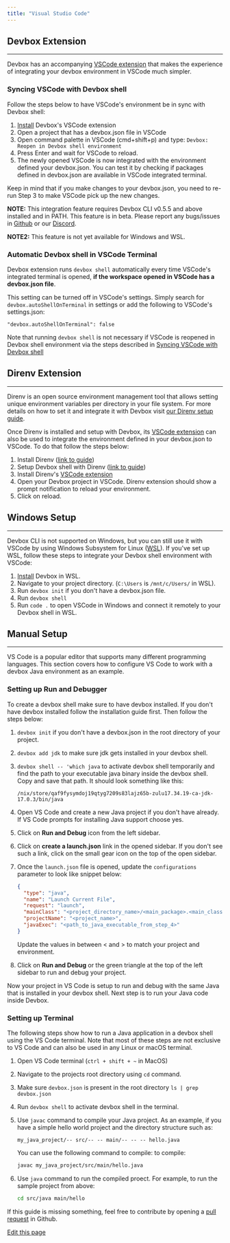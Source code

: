 ```yaml
---
title: "Visual Studio Code"
---
```


## Devbox Extension[​](#devbox-extension "Direct link to Devbox Extension")

---

Devbox has an accompanying [VSCode extension](vscode:extension/jetify-com.devbox) that makes the
experience of integrating your devbox environment in VSCode much simpler.

### Syncing VSCode with Devbox shell[​](#syncing-vscode-with-devbox-shell "Direct link to Syncing VSCode with Devbox shell")

Follow the steps below to have VSCode's environment be in sync with Devbox shell:

1. [Install](vscode:extension/jetify-com.devbox) Devbox's VSCode extension
2. Open a project that has a devbox.json file in VSCode
3. Open command palette in VSCode (cmd+shift+p) and type:
   `Devbox: Reopen in Devbox shell environment`
4. Press Enter and wait for VSCode to reload.
5. The newly opened VSCode is now integrated with the environment defined your devbox.json. You can
   test it by checking if packages defined in devbox.json are available in VSCode integrated
   terminal.

Keep in mind that if you make changes to your devbox.json, you need to re-run Step 3 to make VSCode
pick up the new changes.

**NOTE:** This integration feature requires Devbox CLI v0.5.5 and above installed and in PATH. This
feature is in beta. Please report any bugs/issues in [Github](https://github.com/jetify-com/devbox)
or our [Discord](https://discord.gg/jetify).

**NOTE2:** This feature is not yet available for Windows and WSL.

### Automatic Devbox shell in VSCode Terminal[​](#automatic-devbox-shell-in-vscode-terminal "Direct link to Automatic Devbox shell in VSCode Terminal")

Devbox extension runs `devbox shell` automatically every time VSCode's integrated terminal is
opened, **if the workspace opened in VSCode has a devbox.json file**.

This setting can be turned off in VSCode's settings. Simply search for `devbox.autoShellOnTerminal`
in settings or add the following to VSCode's settings.json:

```
"devbox.autoShellOnTerminal": false
```

Note that running `devbox shell` is not necessary if VSCode is reopened in Devbox shell environment
via the steps described in [Syncing VSCode with Devbox shell](#syncing-vscode-with-devbox-shell)

## Direnv Extension[​](#direnv-extension "Direct link to Direnv Extension")

---

Direnv is an open source environment management tool that allows setting unique environment
variables per directory in your file system. For more details on how to set it and integrate it with
Devbox visit [our Direnv setup guide](/docs/devbox/ide-configuration/direnv/).

Once Direnv is installed and setup with Devbox, its [VSCode extension](vscode:extension/mkhl.direnv)
can also be used to integrate the environment defined in your devbox.json to VSCode. To do that
follow the steps below:

1. Install Direnv ([link to guide](https://direnv.net/#basic-installation))
2. Setup Devbox shell with Direnv
   ([link to guide](/docs/devbox/ide-configuration/direnv/#setting-up-devbox-shell-and-direnv))
3. Install Direnv's [VSCode extension](vscode:extension/mkhl.direnv)
4. Open your Devbox project in VSCode. Direnv extension should show a prompt notification to reload
   your environment.
5. Click on reload.

## Windows Setup[​](#windows-setup "Direct link to Windows Setup")

---

Devbox CLI is not supported on Windows, but you can still use it with VSCode by using Windows
Subsystem for Linux ([WSL](https://learn.microsoft.com/en-us/windows/wsl/install)). If you've set up
WSL, follow these steps to integrate your Devbox shell environment with VSCode:

1. [Install](https://www.jetify.com/docs/devbox/installing-devbox/) Devbox in WSL.
2. Navigate to your project directory. (`C:\Users` is `/mnt/c/Users/` in WSL).
3. Run `devbox init` if you don't have a devbox.json file.
4. Run `devbox shell`
5. Run `code .` to open VSCode in Windows and connect it remotely to your Devbox shell in WSL.

## Manual Setup[​](#manual-setup "Direct link to Manual Setup")

---

VS Code is a popular editor that supports many different programming languages. This section covers
how to configure VS Code to work with a devbox Java environment as an example.

### Setting up Run and Debugger[​](#setting-up-run-and-debugger "Direct link to Setting up Run and Debugger")

To create a devbox shell make sure to have devbox installed. If you don't have devbox installed
follow the installation guide first. Then follow the steps below:

1. `devbox init` if you don't have a devbox.json in the root directory of your project.

2. `devbox add jdk` to make sure jdk gets installed in your devbox shell.

3. `devbox shell -- 'which java` to activate devbox shell temporarily and find the path to your
   executable java binary inside the devbox shell. Copy and save that path. It should look something
   like this:

   ```
   /nix/store/qaf9fysymdoj19qtyg7209s83lajz65b-zulu17.34.19-ca-jdk-17.0.3/bin/java
   ```

4. Open VS Code and create a new Java project if you don't have already. If VS Code prompts for
   installing Java support choose yes.

5. Click on **Run and Debug** icon from the left sidebar.

6. Click on **create a launch.json** link in the opened sidebar. If you don't see such a link, click
   on the small gear icon on the top of the open sidebar.

7. Once the `launch.json` file is opened, update the `configurations` parameter to look like snippet
   below:

   ```json
   {
     "type": "java",
     "name": "Launch Current File",
     "request": "launch",
     "mainClass": "<project_directory_name>/<main_package>.<main_class>",
     "projectName": "<project_name>",
     "javaExec": "<path_to_java_executable_from_step_4>"
   }
   ```

   Update the values in between \< and > to match your project and environment.

8. Click on **Run and Debug** or the green triangle at the top of the left sidebar to run and debug
   your project.

Now your project in VS Code is setup to run and debug with the same Java that is installed in your
devbox shell. Next step is to run your Java code inside Devbox.

### Setting up Terminal[​](#setting-up-terminal "Direct link to Setting up Terminal")

The following steps show how to run a Java application in a devbox shell using the VS Code terminal.
Note that most of these steps are not exclusive to VS Code and can also be used in any Linux or
macOS terminal.

1. Open VS Code terminal (`ctrl + shift + ~` in MacOS)

2. Navigate to the projects root directory using `cd` command.

3. Make sure `devbox.json` is present in the root directory `ls | grep devbox.json`

4. Run `devbox shell` to activate devbox shell in the terminal.

5. Use `javac` command to compile your Java project. As an example, if you have a simple hello world
   project and the directory structure such as:

   ```
   my_java_project/-- src/-- -- main/-- -- -- hello.java
   ```

   You can use the following command to compile: to compile:

   ```bash
   javac my_java_project/src/main/hello.java
   ```

6. Use `java` command to run the compiled proect. For example, to run the sample project from above:

   ```bash
   cd src/java main/hello
   ```

If this guide is missing something, feel free to contribute by opening a
[pull request](https://github.com/jetify-com/devbox/pulls) in Github.

[Edit this page](https://github.com/jetify-com/devbox/tree/main/docs/app/docs/ide-configuration/vscode.md)
